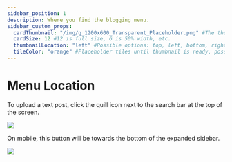 ---
sidebar_position: 1
description: Where you find the blogging menu.
sidebar_custom_props:
  cardThumbnail: "/img/g_1200x600_Transparent_Placeholder.png" #The thumbnail on the category card.
  cardSize: 12 #12 is full size, 6 is 50% width, etc.
  thumbnailLocation: "left" #Possible options: top, left, bottom, right, none
  tileColor: "orange" #Placeholder tiles until thumbnail is ready, possible options: blue, cream, darkpurple, lightpurple, mauve, orange, pink, none
---

# Menu Location

To upload a text post, click the quill icon next to the search bar at the top of the screen.

![](/img/en/category-uploading12.png)

On mobile, this button will be towards the bottom of the expanded sidebar.

![](/img/en/category-uploading13.png)
